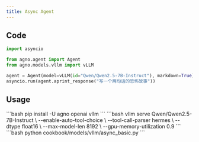```yaml
---
title: Async Agent
---
```


## Code

```python cookbook/models/vllm/async_basic.py
import asyncio

from agno.agent import Agent
from agno.models.vllm import vLLM

agent = Agent(model=vLLM(id="Qwen/Qwen2.5-7B-Instruct"), markdown=True)
asyncio.run(agent.aprint_response("写一个两句话的恐怖故事"))
```

## Usage

<Steps>
  <Snippet file="create-venv-step.mdx" />

  <Step title="安装库">
    ```bash
    pip install -U agno openai vllm
    ```
  </Step>

  <Step title="启动 vLLM 服务器">
    ```bash
    vllm serve Qwen/Qwen2.5-7B-Instruct \
        --enable-auto-tool-choice \
        --tool-call-parser hermes \
        --dtype float16 \
        --max-model-len 8192 \
        --gpu-memory-utilization 0.9
    ```
  </Step>

  <Step title="运行 Agent">
    ```bash
    python cookbook/models/vllm/async_basic.py
    ```
  </Step>
</Steps>
